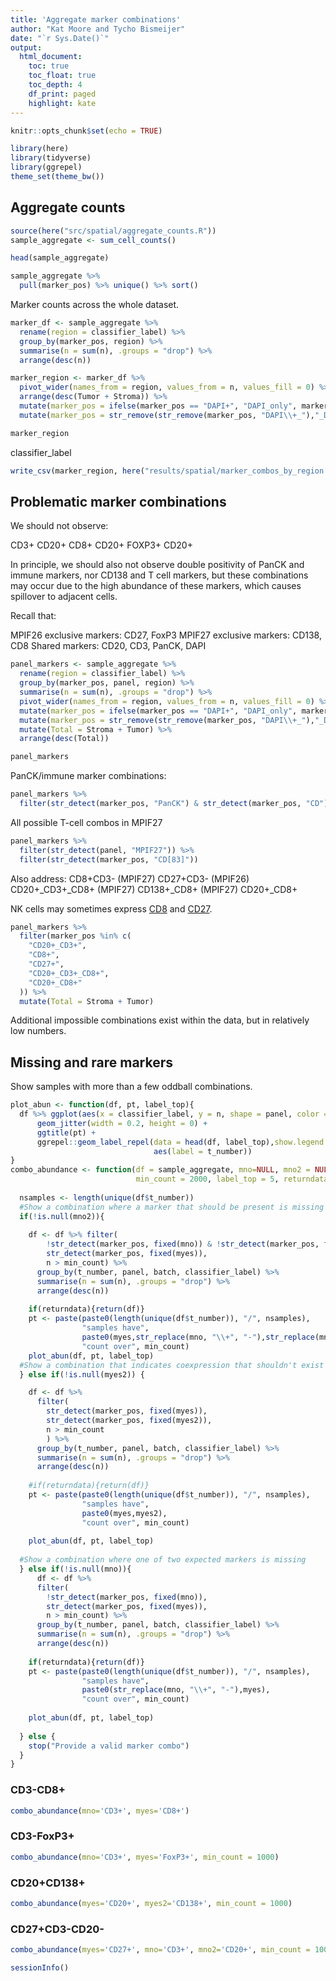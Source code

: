 ```yaml
---
title: 'Aggregate marker combinations'
author: "Kat Moore and Tycho Bismeijer"
date: "`r Sys.Date()`"
output: 
  html_document:
    toc: true
    toc_float: true
    toc_depth: 4
    df_print: paged
    highlight: kate
---
```


```r
knitr::opts_chunk$set(echo = TRUE)
```

```r
library(here)
library(tidyverse)
library(ggrepel)
theme_set(theme_bw())
```

## Aggregate counts

```r
source(here("src/spatial/aggregate_counts.R"))
sample_aggregate <- sum_cell_counts()

head(sample_aggregate)
```

```r
sample_aggregate %>%
  pull(marker_pos) %>% unique() %>% sort()
```

Marker counts across the whole dataset.

```r
marker_df <- sample_aggregate %>%
  rename(region = classifier_label) %>%
  group_by(marker_pos, region) %>%
  summarise(n = sum(n), .groups = "drop") %>%
  arrange(desc(n))

marker_region <- marker_df %>%
  pivot_wider(names_from = region, values_from = n, values_fill = 0) %>%
  arrange(desc(Tumor + Stroma)) %>%
  mutate(marker_pos = ifelse(marker_pos == "DAPI+", "DAPI_only", marker_pos)) %>%
  mutate(marker_pos = str_remove(str_remove(marker_pos, "DAPI\\+_"),"_DAPI\\+"))

marker_region
```
classifier_label


```r
write_csv(marker_region, here("results/spatial/marker_combos_by_region.csv"))
```


## Problematic marker combinations

We should not observe:

CD3+ CD20+
CD8+ CD20+
FOXP3+ CD20+

In principle, we should also not observe double positivity of PanCK and immune markers, nor CD138 and T cell markers, but these combinations may occur due to the high abundance of these markers, which causes spillover to adjacent cells.

Recall that:

MPIF26 exclusive markers:  CD27, FoxP3
MPIF27 exclusive markers: CD138, CD8 
Shared markers: CD20, CD3, PanCK, DAPI

```r
panel_markers <- sample_aggregate %>%
  rename(region = classifier_label) %>%
  group_by(marker_pos, panel, region) %>%
  summarise(n = sum(n), .groups = "drop") %>%
  pivot_wider(names_from = region, values_from = n, values_fill = 0) %>%
  mutate(marker_pos = ifelse(marker_pos == "DAPI+", "DAPI_only", marker_pos)) %>%
  mutate(marker_pos = str_remove(str_remove(marker_pos, "DAPI\\+_"),"_DAPI\\+")) %>%
  mutate(Total = Stroma + Tumor) %>%
  arrange(desc(Total))

panel_markers
```

PanCK/immune marker combinations:

```r
panel_markers %>%
  filter(str_detect(marker_pos, "PanCK") & str_detect(marker_pos, "CD"))
```

All possible T-cell combos in MPIF27

```r
panel_markers %>%
  filter(str_detect(panel, "MPIF27")) %>%
  filter(str_detect(marker_pos, "CD[83]"))
```

Also address:
CD8+CD3- (MPIF27)
CD27+CD3- (MPIF26)
CD20+_CD3+_CD8+ (MPIF27)
CD138+_CD8+ (MPIF27)
CD20+_CD8+

NK cells may sometimes express [CD8](https://journals.asm.org/doi/10.1128/JVI.01420-14) and [CD27](https://pubmed.ncbi.nlm.nih.gov/18326863/).

```r
panel_markers %>%
  filter(marker_pos %in% c(
    "CD20+_CD3+",
    "CD8+",
    "CD27+",
    "CD20+_CD3+_CD8+",
    "CD20+_CD8+"
  )) %>%
  mutate(Total = Stroma + Tumor)
```

Additional impossible combinations exist within the data, but in relatively low numbers.

## Missing and rare markers

Show samples with more than a few oddball combinations.

```r
plot_abun <- function(df, pt, label_top){
  df %>% ggplot(aes(x = classifier_label, y = n, shape = panel, color = batch)) +
      geom_jitter(width = 0.2, height = 0) +
      ggtitle(pt) +
      ggrepel::geom_label_repel(data = head(df, label_top),show.legend = F,
                                aes(label = t_number))
}
combo_abundance <- function(df = sample_aggregate, mno=NULL, mno2 = NULL, myes = NULL, myes2=NULL,
                            min_count = 2000, label_top = 5, returndata=F){
  
  nsamples <- length(unique(df$t_number))
  #Show a combination where a marker that should be present is missing
  if(!is.null(mno2)){
 
    df <- df %>% filter(
        !str_detect(marker_pos, fixed(mno)) & !str_detect(marker_pos, fixed(mno2)),
        str_detect(marker_pos, fixed(myes)),
        n > min_count) %>%
      group_by(t_number, panel, batch, classifier_label) %>%
      summarise(n = sum(n), .groups = "drop") %>%
      arrange(desc(n)) 
    
    if(returndata){return(df)}
    pt <- paste(paste0(length(unique(df$t_number)), "/", nsamples),
                "samples have",
                paste0(myes,str_replace(mno, "\\+", "-"),str_replace(mno2, "\\+", "-")),
                "count over", min_count)
    plot_abun(df, pt, label_top)
  #Show a combination that indicates coexpression that shouldn't exist
  } else if(!is.null(myes2)) {

    df <- df %>%
      filter(
        str_detect(marker_pos, fixed(myes)),
        str_detect(marker_pos, fixed(myes2)),
        n > min_count
        ) %>%
      group_by(t_number, panel, batch, classifier_label) %>%
      summarise(n = sum(n), .groups = "drop") %>%
      arrange(desc(n)) 
    
    #if(returndata){return(df)}
    pt <- paste(paste0(length(unique(df$t_number)), "/", nsamples),
                "samples have",
                paste0(myes,myes2),
                "count over", min_count)
    
    plot_abun(df, pt, label_top)
  
  #Show a combination where one of two expected markers is missing    
  } else if(!is.null(mno)){
      df <- df %>%
      filter(
        !str_detect(marker_pos, fixed(mno)),
        str_detect(marker_pos, fixed(myes)),
        n > min_count) %>%
      group_by(t_number, panel, batch, classifier_label) %>%
      summarise(n = sum(n), .groups = "drop") %>%
      arrange(desc(n)) 
    
    if(returndata){return(df)}
    pt <- paste(paste0(length(unique(df$t_number)), "/", nsamples),
                "samples have",
                paste0(str_replace(mno, "\\+", "-"),myes),
                "count over", min_count)
    
    plot_abun(df, pt, label_top)
  
  } else {
    stop("Provide a valid marker combo")
  }
}
```


### CD3-CD8+

```r
combo_abundance(mno='CD3+', myes='CD8+')
```

### CD3-FoxP3+

```r
combo_abundance(mno='CD3+', myes='FoxP3+', min_count = 1000)
```

### CD20+CD138+

```r
combo_abundance(myes='CD20+', myes2='CD138+', min_count = 1000)
```

### CD27+CD3-CD20-

```r
combo_abundance(myes='CD27+', mno='CD3+', mno2='CD20+', min_count = 1000)
```


```r
sessionInfo()
```


